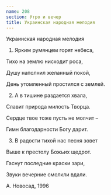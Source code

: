 ```yaml
---
name: 208
section: Утро и вечер
title: Украинская народная мелодия
---
```

Украинская народная мелодия


1. Ярким румянцем горят небеса,

Тихо на землю нисходит роса,

Душу наполнил желанный покой,

День утомленный простился с землей.


2. А в тишине раздается хвала,

Славит природа милость Творца.

Сердце твое тоже пусть не молчит –

Гимн благодарности Богу дарит.


3. В радости тихой нас песня зовет

Выше к престолу Божьих щедрот.

Гаснут последние краски зари,

Звуки вечерние смолкли вдали.


А. Новосад, 1996